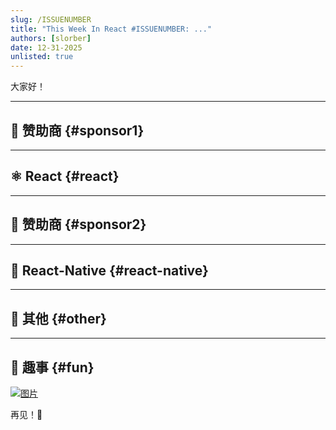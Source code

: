 ```yaml
---
slug: /ISSUENUMBER
title: "This Week In React #ISSUENUMBER: ..."
authors: [slorber]
date: 12-31-2025
unlisted: true
---
```


大家好！

<Todo />

<!-- truncate -->


<Support />

---

## 💸 赞助商 {#sponsor1}

<Todo />

---

## ⚛️ React {#react}

<Todo />

<SubscribeFormEmbed placement="middle" />

---

## 💸 赞助商 {#sponsor2}

<Todo />

---

## 📱 React-Native {#react-native}

<Todo />

---

## 🔀 其他 {#other}

<Todo />

---

## 🤭 趣事 {#fun}

<Todo />

[![图片](/emails/issues/215/meme.jpg)](https://twitter.com/TODOTODOTODOTODOTODOTODOTODOTODOTODOTODO)

再见！👋